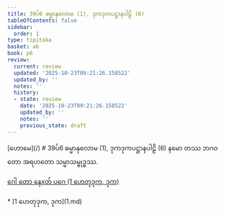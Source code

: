 ```yaml
---
title: 39ပ်6 ဓမ္မာနုလောမ (1), ဒုကဒုကပဋ္ဌာနပါဠိ (6)
tableOfContents: false
sidebar:
  order: 1
type: tipitaka
basket: ab
book: p6
review:
  current: review
  updated: '2025-10-23T09:21:26.158522'
  updated_by: ''
  notes: ''
  history:
  - state: review
    date: '2025-10-23T09:21:26.158522'
    updated_by: ''
    notes: ''
    previous_state: draft
---
```



<ReviewStatus review={frontmatter.review} showDetails={true} />

<HypothesisAnnotation frontmatter={frontmatter} />

<Paragraph type="center" book="p6">
[ဟောမေ](/)
</Paragraph>

<Paragraph type="center" book="p6">
# 39ပ်6 ဓမ္မာနုလောမ (1), ဒုကဒုကပဋ္ဌာနပါဠိ (6)
</Paragraph>

<Paragraph number="1" book="p6">
နမော တဿ ဘဂဝတော အရဟတော သမ္မာသမ္ဗုဒ္ဓဿ.

[ဂေါ တော နေxတ် ပဂေ (1 ဟေတုဒုက, ဒုက)](1.md)



</Paragraph>

<TableOfContents book="p6" section="39">
* [1 ဟေတုဒုက, ဒုက](1.md)
</TableOfContents>